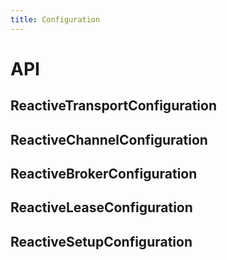 ```yaml
---
title: Configuration
---
```


# API

## ReactiveTransportConfiguration



## ReactiveChannelConfiguration

## ReactiveBrokerConfiguration

## ReactiveLeaseConfiguration

## ReactiveSetupConfiguration